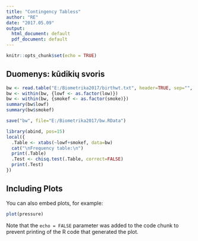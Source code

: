 ---
title: "Contingency Tabless"
author: "RE"
date: "2017.05.09"
output:
  html_document: default
  pdf_document: default
---

```{r setup, include=FALSE}
knitr::opts_chunk$set(echo = TRUE)
```

## Duomenys: kūdikių svoris


```{r}
bw <- read.table("E:/Biometrika2017/birthwt.txt", header=TRUE, sep="", na.strings="NA", dec=".", strip.white=TRUE)
bw <- within(bw, {lowf <- as.factor(low)})
bw <- within(bw, {smokef <- as.factor(smoke)})
summary(bw$lowf)
summary(bw$smokef)
```

```{r}
save("bw", file="E:/Biometrika2017/bw.RData")
```

```{r}
library(abind, pos=15)
local({
  .Table <- xtabs(~lowf+smokef, data=bw)
  cat("\nFrequency table:\n")
  print(.Table)
  .Test <- chisq.test(.Table, correct=FALSE)
  print(.Test)
})
```


## Including Plots

You can also embed plots, for example:

```{r pressure, echo=FALSE}
plot(pressure)
```

Note that the `echo = FALSE` parameter was added to the code chunk to prevent printing of the R code that generated the plot.
